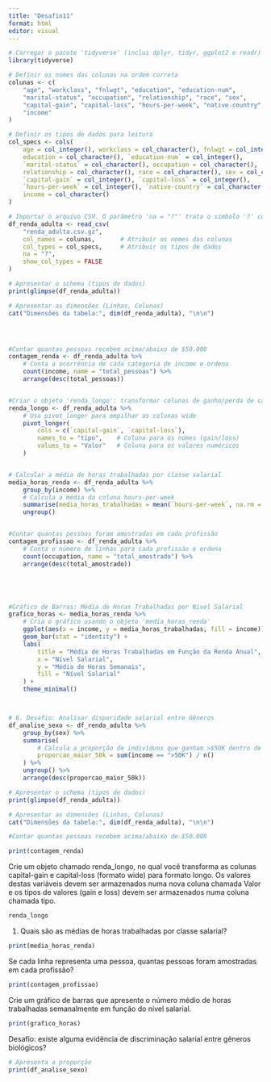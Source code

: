 ---
title: "Desafio11"
format: html
editor: visual
---

```{r}


# Carregar o pacote 'tidyverse' (inclui dplyr, tidyr, ggplot2 e readr)
library(tidyverse) 

# Definir os nomes das colunas na ordem correta
colunas <- c(
    "age", "workclass", "fnlwgt", "education", "education-num",
    "marital-status", "occupation", "relationship", "race", "sex",
    "capital-gain", "capital-loss", "hours-per-week", "native-country",
    "income"
)

# Definir os tipos de dados para leitura
col_specs <- cols(
    age = col_integer(), workclass = col_character(), fnlwgt = col_integer(),
    education = col_character(), `education-num` = col_integer(),
    `marital-status` = col_character(), occupation = col_character(),
    relationship = col_character(), race = col_character(), sex = col_character(),
    `capital-gain` = col_integer(), `capital-loss` = col_integer(),
    `hours-per-week` = col_integer(), `native-country` = col_character(),
    income = col_character()
)

# Importar o arquivo CSV. O parâmetro 'na = "?"' trata o símbolo '?' como valor faltante.
df_renda_adulta <- read_csv(
    "renda_adulta.csv.gz",
    col_names = colunas,       # Atribuir os nomes das colunas
    col_types = col_specs,     # Atribuir os tipos de dados
    na = "?",                  
    show_col_types = FALSE     
)

# Apresentar o schema (tipos de dados)
print(glimpse(df_renda_adulta)) 

# Apresentar as dimensões (Linhas, Colunas)
cat("Dimensões da tabela:", dim(df_renda_adulta), "\n\n")




#Contar quantas pessoas recebem acima/abaixo de $50.000
contagem_renda <- df_renda_adulta %>%
    # Conta a ocorrência de cada categoria de income e ordena
    count(income, name = "total_pessoas") %>% 
    arrange(desc(total_pessoas))


#Criar o objeto 'renda_longo': transformar colunas de ganho/perda de capital para o formato longo
renda_longo <- df_renda_adulta %>%
    # Usa pivot_longer para empilhar as colunas wide
    pivot_longer(
        cols = c(`capital-gain`, `capital-loss`),
        names_to = "tipo",    # Coluna para os nomes (gain/loss)
        values_to = "Valor"   # Coluna para os valores numéricos
    )


# Calcular a média de horas trabalhadas por classe salarial
media_horas_renda <- df_renda_adulta %>%
    group_by(income) %>%
    # Calcula a média da coluna hours-per-week
    summarise(media_horas_trabalhadas = mean(`hours-per-week`, na.rm = TRUE)) %>%
    ungroup()


#Contar quantas pessoas foram amostradas em cada profissão
contagem_profissao <- df_renda_adulta %>%
    # Conta o número de linhas para cada profissão e ordena
    count(occupation, name = "total_amostrado") %>%
    arrange(desc(total_amostrado))





#Gráfico de Barras: Média de Horas Trabalhadas por Nível Salarial
grafico_horas <- media_horas_renda %>%
    # Cria o gráfico usando o objeto 'media_horas_renda'
    ggplot(aes(x = income, y = media_horas_trabalhadas, fill = income)) +
    geom_bar(stat = "identity") +
    labs(
        title = "Média de Horas Trabalhadas em Função da Renda Anual",
        x = "Nível Salarial",
        y = "Média de Horas Semanais",
        fill = "Nível Salarial"
    ) +
    theme_minimal()



# 6. Desafio: Analisar disparidade salarial entre Gêneros
df_analise_sexo <- df_renda_adulta %>%
    group_by(sex) %>%
    summarise(
        # Calcula a proporção de indivíduos que ganham >$50K dentro de cada gênero
        proporcao_maior_50k = sum(income == ">50K") / n()
    ) %>%
    ungroup() %>%
    arrange(desc(proporcao_maior_50k))


```

```{r}
# Apresentar o schema (tipos de dados)
print(glimpse(df_renda_adulta)) 


```

```{r}
# Apresentar as dimensões (Linhas, Colunas)
cat("Dimensões da tabela:", dim(df_renda_adulta), "\n\n")
```

```{r}
#Contar quantas pessoas recebem acima/abaixo de $50.000

print(contagem_renda)

```

Crie um objeto chamado renda_longo, no qual você transforma as colunas capital-gain e capital-loss (formato wide) para formato longo. Os valores destas variáveis devem ser armazenados numa nova coluna chamada Valor e os tipos de valores (gain e loss) devem ser armazenados numa coluna chamada tipo.

```{r}

renda_longo

```

1.  Quais são as médias de horas trabalhadas por classe salarial?

```{r}
print(media_horas_renda)

```

Se cada linha representa uma pessoa, quantas pessoas foram amostradas em cada profissão?

```{r}
print(contagem_profissao)

```

Crie um gráfico de barras que apresente o número médio de horas trabalhadas semanalmente em função do nível salarial.

```{r}

print(grafico_horas)


```

Desafio: existe alguma evidência de discriminação salarial entre gêneros biológicos?

```{r}
# Apresenta a proporção
print(df_analise_sexo)

```
